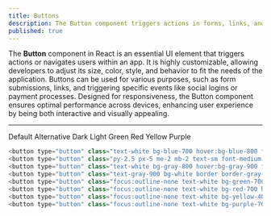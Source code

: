 ```yaml
---
title: Buttons
description: The Button component triggers actions in forms, links, and social logins, with customizable styles and sizes.
published: true
---
```

<div className="mdx-body">

The **Button** component in React is an essential UI element that triggers actions or navigates users within an app. It is highly customizable, allowing developers to adjust its size, color, style, and behavior to fit the needs of the application. Buttons can be used for various purposes, such as form submissions, links, and triggering specific events like social logins or payment processes. Designed for responsiveness, the Button component ensures optimal performance across devices, enhancing user experience by being both interactive and visually appealing.

---

<PreviewBox>
<NbButton type="default" >Default</NbButton>
<NbButton type="alternative" >Alternative</NbButton>
<NbButton type="dark" >Dark</NbButton>
<NbButton type="light" >Light</NbButton>
<NbButton type="green" >Green</NbButton>
<NbButton type="red" >Red</NbButton>
<NbButton type="yellow" >Yellow</NbButton>
<NbButton type="purple" >Purple</NbButton>
</PreviewBox>

```js showLineNumbers caption="You can customize the markup and modify the tags as per your preferred framework to seamlessly integrate them into your project."
<button type="button" class="text-white bg-blue-700 hover:bg-blue-800 focus:ring-4 focus:ring-blue-300 font-medium rounded-lg text-sm px-5 py-2.5 me-2 mb-2 dark:bg-blue-600 dark:hover:bg-blue-700 focus:outline-none dark:focus:ring-blue-800">Default</button>
<button type="button" class="py-2.5 px-5 me-2 mb-2 text-sm font-medium text-gray-900 focus:outline-none bg-white rounded-lg border border-gray-200 hover:bg-gray-100 hover:text-blue-700 focus:z-10 focus:ring-4 focus:ring-gray-100 dark:focus:ring-gray-700 dark:bg-gray-800 dark:text-gray-400 dark:border-gray-600 dark:hover:text-white dark:hover:bg-gray-700">Alternative</button>
<button type="button" class="text-white bg-gray-800 hover:bg-gray-900 focus:outline-none focus:ring-4 focus:ring-gray-300 font-medium rounded-lg text-sm px-5 py-2.5 me-2 mb-2 dark:bg-gray-800 dark:hover:bg-gray-700 dark:focus:ring-gray-700 dark:border-gray-700">Dark</button>
<button type="button" class="text-gray-900 bg-white border border-gray-300 focus:outline-none hover:bg-gray-100 focus:ring-4 focus:ring-gray-100 font-medium rounded-lg text-sm px-5 py-2.5 me-2 mb-2 dark:bg-gray-800 dark:text-white dark:border-gray-600 dark:hover:bg-gray-700 dark:hover:border-gray-600 dark:focus:ring-gray-700">Light</button>
<button type="button" class="focus:outline-none text-white bg-green-700 hover:bg-green-800 focus:ring-4 focus:ring-green-300 font-medium rounded-lg text-sm px-5 py-2.5 me-2 mb-2 dark:bg-green-600 dark:hover:bg-green-700 dark:focus:ring-green-800">Green</button>
<button type="button" class="focus:outline-none text-white bg-red-700 hover:bg-red-800 focus:ring-4 focus:ring-red-300 font-medium rounded-lg text-sm px-5 py-2.5 me-2 mb-2 dark:bg-red-600 dark:hover:bg-red-700 dark:focus:ring-red-900">Red</button>
<button type="button" class="focus:outline-none text-white bg-yellow-400 hover:bg-yellow-500 focus:ring-4 focus:ring-yellow-300 font-medium rounded-lg text-sm px-5 py-2.5 me-2 mb-2 dark:focus:ring-yellow-900">Yellow</button>
<button type="button" class="focus:outline-none text-white bg-purple-700 hover:bg-purple-800 focus:ring-4 focus:ring-purple-300 font-medium rounded-lg text-sm px-5 py-2.5 mb-2 dark:bg-purple-600 dark:hover:bg-purple-700 dark:focus:ring-purple-900">Purple</button>
```
</div>